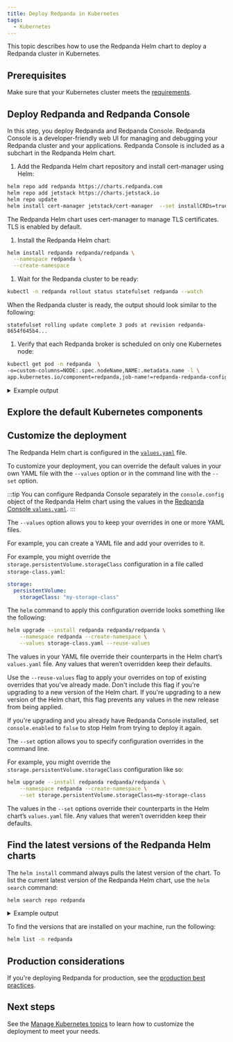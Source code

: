 ```yaml
---
title: Deploy Redpanda in Kubernetes
tags:
  - Kubernetes
---
```


<head>
    <meta name="title" content="Deploy Redpanda using the Helm Chart | Redpanda Docs"/>
    <meta name="description" content="Use the Redpanda Helm chart to deploy a Redpanda cluster in Kubernetes."/>
</head>


This topic describes how to use the Redpanda Helm chart to deploy a Redpanda cluster in Kubernetes.

## Prerequisites

Make sure that your Kubernetes cluster meets the [requirements](../kubernetes-cluster-requirements).

## Deploy Redpanda and Redpanda Console

In this step, you deploy Redpanda and Redpanda Console. Redpanda Console is a developer-friendly web UI for managing and debugging your Redpanda cluster and your applications. Redpanda Console is included as a subchart in the Redpanda Helm chart.

1. Add the Redpanda Helm chart repository and install cert-manager using Helm:

  ```bash
  helm repo add redpanda https://charts.redpanda.com
  helm repo add jetstack https://charts.jetstack.io
  helm repo update
  helm install cert-manager jetstack/cert-manager  --set installCRDs=true --namespace cert-manager  --create-namespace
  ```

  The Redpanda Helm chart uses cert-manager to manage TLS certificates. TLS is enabled by default.

1. Install the Redpanda Helm chart:

  ```bash
  helm install redpanda redpanda/redpanda \
    --namespace redpanda \
    --create-namespace
  ```

1. Wait for the Redpanda cluster to be ready:

  ```bash
  kubectl -n redpanda rollout status statefulset redpanda --watch
  ```

  When the Redpanda cluster is ready, the output should look similar to the following:

  ```
  statefulset rolling update complete 3 pods at revision redpanda-8654f645b4...
  ```

1. Verify that each Redpanda broker is scheduled on only one Kubernetes node:

  ```bash
  kubectl get pod -n redpanda  \
  -o=custom-columns=NODE:.spec.nodeName,NAME:.metadata.name -l \
  app.kubernetes.io/component=redpanda,job-name!=redpanda-redpanda-configuration,job-name!=redpanda-post-upgrade
  ```

  <details>
  <summary>
  Example output
  </summary>
  
  ```
  example-worker3   redpanda-0
  example-worker2   redpanda-1
  example-worker    redpanda-2
  ```

  </details>

## Explore the default Kubernetes components

<DefaultComponents/>

## Customize the deployment

The Redpanda Helm chart is configured in the [`values.yaml`](https://artifacthub.io/packages/helm/redpanda-data/redpanda?modal=values) file.

To customize your deployment, you can override the default values in your own YAML file with the `--values` option or in the command line with the `--set` option.

:::tip
You can configure Redpanda Console separately in the `console.config` object of the Redpanda Helm chart using the values in the [Redpanda Console `values.yaml`](https://artifacthub.io/packages/helm/redpanda-data/console?modal=values).
:::

<Tabs>
<TabItem value="values" label="--values" default>

The `--values` option allows you to keep your overrides in one or more YAML files.

For example, you can create a YAML file and add your overrides to it.

For example, you might override the `storage.persistentVolume.storageClass` configuration in a file called `storage-class.yaml`:

```yaml
storage:
  persistentVolume:
    storageClass: "my-storage-class"
```

The `helm` command to apply this configuration override looks something like the following:

```bash
helm upgrade --install redpanda redpanda/redpanda \
    --namespace redpanda --create-namespace \
    --values storage-class.yaml --reuse-values
```

The values in your YAML file override their counterparts in the Helm chart’s `values.yaml` file. Any values that weren’t overridden keep their defaults.

Use the `--reuse-values` flag to apply your overrides on top of existing overrides that you've already made. Don't include this flag if you're upgrading to a new version of the Helm chart. If you're upgrading to a new version of the Helm chart, this flag prevents any values in the new release from being applied.

If you're upgrading and you already have Redpanda Console installed, set `console.enabled` to `false` to stop Helm from trying to deploy it again.

</TabItem>
<TabItem value="set" label="--set" default>

The `--set` option allows you to specify configuration overrides in the command line.

For example, you might override the `storage.persistentVolume.storageClass` configuration like so:

```bash
helm upgrade --install redpanda redpanda/redpanda \
    --namespace redpanda --create-namespace \
    --set storage.persistentVolume.storageClass=my-storage-class
```

The values in the `--set` options override their counterparts in the Helm chart’s `values.yaml` file. Any values that weren’t overridden keep their defaults.

</TabItem>
</Tabs>

## Find the latest versions of the Redpanda Helm charts

The `helm install` command always pulls the latest version of the chart. To list the current latest version of the Redpanda Helm chart, use the `helm search` command:

```bash
helm search repo redpanda
```

<details>
<summary>
Example output
</summary>

```
NAME             	CHART VERSION	APP VERSION	DESCRIPTION                                      
redpanda/redpanda	2.4.0        	v22.3.9    	Redpanda is the real-time engine for modern apps.
redpanda/console 	0.3.3        	v2.0.2     	Helm chart to deploy Redpanda Console.
```

</details>

To find the versions that are installed on your machine, run the following:

```bash
helm list -n redpanda
```

## Production considerations

If you're deploying Redpanda for production, see the [production best practices](../kubernetes-best-practices). 

## Next steps

See the [Manage Kubernetes topics](../../../../../manage/kubernetes) to learn how to customize the deployment to meet your needs.

